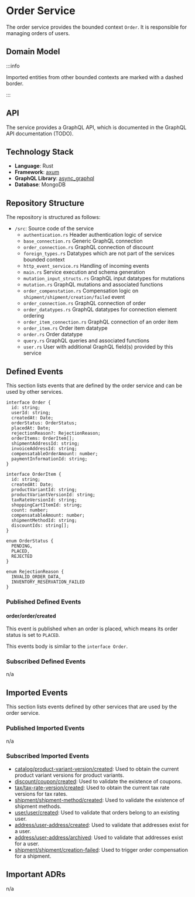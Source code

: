 
# Order Service

The order service provides the bounded context `Order`.
It is responsible for managing orders of users.

## Domain Model

<CustomImage path="/renderedDiagrams/orderDomainModel" width="1320" height="682.75" />

:::info

Imported entities from other bounded contexts are marked with a dashed border.

:::

## API

The service provides a GraphQL API, which is documented in the GraphQL API documentation (TODO).

## Technology Stack

- **Language**: Rust
- **Framework**: [axum](https://docs.rs/axum/latest/axum/)
- **GraphQL Library**: [async_graphql](https://docs.rs/async-graphql/latest/async_graphql/)
- **Database**: MongoDB

## Repository Structure

The repository is structured as follows:

<div className="repository-structure">

- `/src`: Source code of the service
  - `authentication.rs` Header authentication logic of service
  - `base_connection.rs` Generic GraphQL connection
  - `order_connection.rs` GraphQL connection of discount
  - `foreign_types.rs` Datatypes which are not part of the services bounded context
  - `http_event_service.rs` Handling of incoming events
  - `main.rs` Service execution and schema generation
  - `mutation_input_structs.rs` GraphQL input datatypes for mutations
  - `mutation.rs` GraphQL mutations and associated functions
  - `order_compenstation.rs` Compensation logic on `shipment/shipment/creation/failed` event
  - `order_connection.rs` GraphQL connection of order
  - `order_datatypes.rs` GraphQL datatypes for connection element ordering
  - `order_item_connection.rs` GraphQL connection of an order item
  - `order_item.rs` Order item datatype
  - `order.rs` Order datatype
  - `query.rs` GraphQL queries and associated functions
  - `user.rs` User with additional GraphQL field(s) provided by this service

</div>

## Defined Events

This section lists events that are defined by the order service and can be used by other services.

```tsx
interface Order {
  id: string;
  userId: string;
  createdAt: Date;
  orderStatus: OrderStatus;
  placedAt: Date;
  rejectionReason?: RejectionReason;
  orderItems: OrderItem[];
  shipmentAddressId: string;
  invoiceAddressId: string;
  compensatableOrderAmount: number;
  paymentInformationId: string;
}

interface OrderItem {
  id: string;
  createdAt: Date;
  productVariantId: string;
  productVariantVersionId: string;
  taxRateVersionId: string;
  shoppingCartItemId: string;
  count: number;
  compensatableAmount: number;
  shipmentMethodId: string;
  discountIds: string[];
}

enum OrderStatus {
  PENDING,
  PLACED,
  REJECTED
}

enum RejectionReason {
  INVALID_ORDER_DATA,
  INVENTORY_RESERVATION_FAILED
}
```

### Published Defined Events

#### order/order/created

This event is published when an order is placed, which means its order status is set to `PLACED`.

This events body is similar to the `interface Order`.

### Subscribed Defined Events

n/a

## Imported Events

This section lists events defined by other services that are used by the order service.

### Published Imported Events

n/a

### Subscribed Imported Events

- [catalog/product-variant-version/created](/docs/docs/dev-manuals/services/catalog#catalogproduct-variant-versioncreated): Used to obtain the current product variant versions for product variants.
- [discount/coupon/created](/docs/docs/dev-manuals/services/discount#discountcouponcreated): Used to validate the existence of coupons.
- [tax/tax-rate-version/created](/docs/docs/dev-manuals/services/tax#taxtax-rate-versioncreated): Used to obtain the current tax rate versions for tax rates.
- [shipment/shipment-method/created](/docs/docs/dev-manuals/services/shipment#shipmentshipment-methodcreated): Used to validate the existence of shipment methods.
- [user/user/created](/docs/docs/dev-manuals/services/user#userusercreated): Used to validate that orders belong to an existing user.
- [address/user-address/created](/docs/docs/dev-manuals/services/address#addressuser-addresscreated): Used to validate that addresses exist for a user.
- [address/user-address/archived](/docs/docs/dev-manuals/services/address#addressuser-addresscreated): Used to validate that addresses exist for a user.
- [shipment/shipment/creation-failed](/docs/docs/dev-manuals/services/shipment#shipmentshipmentcreation-failed): Used to trigger order compensation for a shipment.

## Important ADRs

n/a
